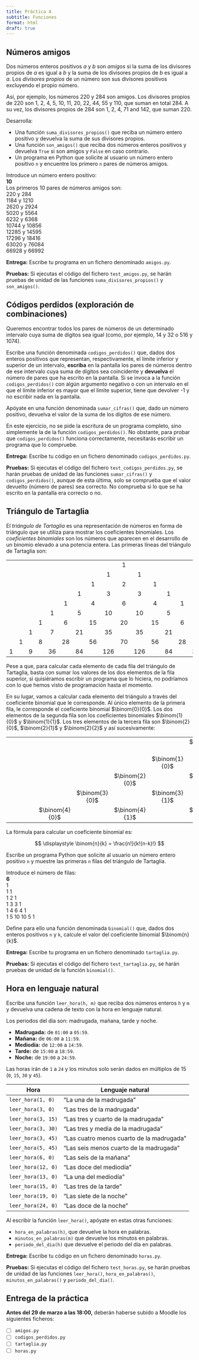 ```yaml
---
title: Práctica 4
subtitle: Funciones
format: html
draft: true
---
```


## Números amigos

Dos números enteros positivos $a$ y $b$ son _amigos_ si la suma de los divisores propios de $a$ es igual a $b$ y la suma de los divisores propios de $b$ es igual a $a$.
Los _divisores propios_ de un número son sus divisores positivos excluyendo el propio número.

Así, por ejemplo, los números 220 y 284 son amigos. Los divisores propios de 220 son 1, 2, 4, 5, 10, 11, 20, 22, 44, 55 y 110, que suman en total 284.
A su vez, los divisores propios de 284 son 1, 2, 4, 71 and 142, que suman 220. 

Desarrolla:

- Una función `suma_divisores_propios()` que reciba un número entero positivo y devuelva la suma de sus divisores propios.
- Una función `son_amigos()` que reciba dos números enteros positivos y devuelva `True` si son amigos y `False` en caso contrario.
- Un programa en Python que solicite al usuario un número entero positivo `n` y encuentre los primero `n` pares de números amigos.

| Introduce un número entero positivo:
| **10**
| Los primeros 10 pares de números amigos son:
| 220 y 284
| 1184 y 1210
| 2620 y 2924
| 5020 y 5564
| 6232 y 6368
| 10744 y 10856
| 12285 y 14595
| 17296 y 18416
| 63020 y 76084
| 66928 y 66992

**Entrega:** Escribe tu programa en un fichero denominado `amigos.py`.

**Pruebas:** Si ejecutas el código del fichero `test_amigos.py`, se harán pruebas de unidad de las funciones `suma_divisores_propios()` y `son_amigos()`. 


## Códigos perdidos (exploración de combinaciones)

Queremos encontrar todos los pares de números de un determinado intervalo cuya suma de dígitos sea igual (como, por ejemplo, 14 y 32 o 516 y 1074).

Escribe una función denominada `codigos_perdidos()` que, dados dos enteros positivos que representan, respectivamente, el límite inferior y superior de un intervalo, **escriba** en la pantalla los pares de números dentro de ese intervalo cuya suma de dígitos sea coincidente y **devuelva** el número de pares que ha escrito en la pantalla.
Si se invoca a la función `codigos_perdidos()` con algún argumento negativo o con un intervalo en el que el límite inferior es mayor que el límite superior, tiene que devolver -1 y no escribir nada en la pantalla. 

Apóyate en una función denominada `sumar_cifras()` que, dado un número positivo, devuelva el valor de la suma de los dígitos de ese número.

En este ejercicio, no se pide la escritura de un programa completo, sino simplemente la de la función `codigos_perdidos()`.
No obstante, para probar que `codigos_perdidos()` funciona correctamente, necesitarás escribir un programa que lo compruebe.

**Entrega:** Escribe tu código en un fichero denominado `codigos_perdidos.py`.

**Pruebas:** Si ejecutas el código del fichero `test_codigos_perdidos.py`, se harán pruebas de unidad de las funciones `sumar_cifras()` y `codigos_perdidos()`, aunque de esta última, solo se comprueba que el valor devuelto (número de pares) sea correcto. No comprueba si lo que se ha escrito en la pantalla era correcto o no.


## Triángulo de Tartaglia

El _triángulo de Tartaglia_ es una representación de números en forma de triángulo que se utiliza para mostrar los coeficientes binomiales.
Los _coeficientes binomiales_ son los números que aparecen en el desarrollo de un binomio elevado a una potencia entera.
Las primeras líneas del triángulo de Tartaglia son:

<table>
  <colgroup>
    <col span="19" style="align: center; width: 5%">
  </colgroup>
    <tr>
        <td/><td/><td/><td/><td/><td/><td/><td/><td/>
        <td style="text-align:center">1</td>
    </tr>
    <tr>
        <td/><td/><td/><td/><td/><td/><td/><td/>
        <td style="text-align:center">1</td><td/>
        <td style="text-align:center">1</td>
    </tr>
    <tr>
        <td/><td/><td/><td/><td/><td/><td/>
        <td style="text-align:center">1</td><td/>
        <td style="text-align:center">2</td><td/>
        <td style="text-align:center">1</td>
    </tr>
    <tr>
        <td/><td/><td/><td/><td/><td/>
        <td style="text-align:center">1</td><td/>
        <td style="text-align:center">3</td><td/>
        <td style="text-align:center">3</td><td/>
        <td style="text-align:center">1</td>
    </tr>
    <tr>
        <td/><td/><td/><td/><td/>
        <td style="text-align:center">1</td><td/>
        <td style="text-align:center">4</td><td/>
        <td style="text-align:center">6</td><td/>
        <td style="text-align:center">4</td><td/>
        <td style="text-align:center">1</td>
    </tr>
    <tr>
        <td/><td/><td/><td/>
        <td style="text-align:center">1</td><td/>
        <td style="text-align:center">5</td><td/>
        <td style="text-align:center">10</td><td/>
        <td style="text-align:center">10</td><td/>
        <td style="text-align:center">5</td><td/>
        <td style="text-align:center">1</td>
    </tr>
    <tr>
        <td/><td/><td/>
        <td style="text-align:center">1</td><td/>
        <td style="text-align:center">6</td><td/>
        <td style="text-align:center">15</td><td/>
        <td style="text-align:center">20</td><td/>
        <td style="text-align:center">15</td><td/>
        <td style="text-align:center">6</td><td/>
        <td style="text-align:center">1</td>
    </tr>
    <tr>
        <td/><td/>
        <td style="text-align:center">1</td><td/>
        <td style="text-align:center">7</td><td/>
        <td style="text-align:center">21</td><td/>
        <td style="text-align:center">35</td><td/>
        <td style="text-align:center">35</td><td/>
        <td style="text-align:center">21</td><td/>
        <td style="text-align:center">7</td><td/>
        <td style="text-align:center">1</td>
    </tr>
    <tr>
        <td/>
        <td style="text-align:center">1</td><td/>
        <td style="text-align:center">8</td><td/>
        <td style="text-align:center">28</td><td/>
        <td style="text-align:center">56</td><td/>
        <td style="text-align:center">70</td><td/>
        <td style="text-align:center">56</td><td/>
        <td style="text-align:center">28</td><td/>
        <td style="text-align:center">8</td><td/>
        <td style="text-align:center">1</td>
    </tr>
    <tr>
        <td style="text-align:center">1</td><td/>
        <td style="text-align:center">9</td><td/>
        <td style="text-align:center">36</td><td/>
        <td style="text-align:center">84</td><td/>
        <td style="text-align:center">126</td><td/>
        <td style="text-align:center">126</td><td/>
        <td style="text-align:center">84</td><td/>
        <td style="text-align:center">36</td><td/>
        <td style="text-align:center">9</td><td/>
        <td style="text-align:center">1</td>
    </tr>
</table>

Pese a que, para calcular cada elemento de cada fila del triángulo de Tartaglia, basta con sumar los valores de los dos elementos de la fila superior, si quisiéramos escribir un programa que lo hiciera, no podríamos con lo que hemos visto de programación hasta el momento.

En su lugar, vamos a calcular cada elemento del triángulo a través del coeficiente binomial que le corresponde.
Al único elemento de la primera fila, le corresponde el coeficiente binomial $\binom{0}{0}$.
Los dos elementos de la segunda fila son los coeficientes binomiales $\binom{1}{0}$ y $\binom{1}{1}$.
Los tres elementos de la tercera fila son $\binom{2}{0}$, $\binom{2}{1}$ y $\binom{2}{2}$ y así sucesivamente:

<table>
    <tr>
        <td/><td/><td/><td/><td/><td/><td/><td/><td/>
        <td style="text-align:center">$\binom{0}{0}$</td>
    </tr>
    <tr>
        <td/><td/><td/><td/><td/><td/><td/><td/>
        <td style="text-align:center">$\binom{1}{0}$</td><td/>
        <td style="text-align:center">$\binom{1}{1}$</td>
    </tr>
    <tr>
        <td/><td/><td/><td/><td/><td/><td/>
        <td style="text-align:center">$\binom{2}{0}$</td><td/>
        <td style="text-align:center">$\binom{2}{1}$</td><td/>
        <td style="text-align:center">$\binom{2}{2}$</td>
    </tr>
    <tr>
        <td/><td/><td/><td/><td/><td/>
        <td style="text-align:center">$\binom{3}{0}$</td><td/>
        <td style="text-align:center">$\binom{3}{1}$</td><td/>
        <td style="text-align:center">$\binom{3}{2}$</td><td/>
        <td style="text-align:center">$\binom{3}{3}$</td>
    </tr>
    <tr>
        <td/><td/><td/><td/><td/>
        <td style="text-align:center">$\binom{4}{0}$</td><td/>
        <td style="text-align:center">$\binom{4}{1}$</td><td/>
        <td style="text-align:center">$\binom{4}{2}$</td><td/>
        <td style="text-align:center">$\binom{4}{3}$</td><td/>
        <td style="text-align:center">$\binom{4}{4}$</td>
    </tr>
</table>

La fórmula para calcular un coeficiente binomial es:

$$
\displaystyle \binom{n}{k} = \frac{n!}{k!(n-k)!}
$$

Escribe un programa Python que solicite al usuario un número entero positivo `n` y muestre las primeras `n` filas del triángulo de Tartaglia.

| Introduce el número de filas:
| **6**
| 1
| 1 1
| 1 2 1
| 1 3 3 1
| 1 4 6 4 1
| 1 5 10 10 5 1

Define para ello una función denominada `binomial()` que, dados dos enteros positivos `n` y `k`, calcule el valor del coeficiente binomial $\binom{n}{k}$.

**Entrega:** Escribe tu programa en un fichero denominado `tartaglia.py`.

**Pruebas:** Si ejecutas el código del fichero `test_tartaglia.py`, se harán pruebas de unidad de la función `binomial()`. 


## Hora en lenguaje natural

Escribe una función `leer_hora(h, m)` que reciba dos números enteros `h` y `m` y devuelva una cadena de texto con la hora en lenguaje natural.

Los periodos del día son: madrugada, mañana, tarde y noche.

- **Madrugada:** de `01:00` a `05:59`.
- **Mañana:** de `06:00` a `11:59`.
- **Mediodía:** de `12:00` a `14:59`.
- **Tarde:** de `15:00` a `18:59`.
- **Noche:** de `19:00` a `24:59`.

Las horas irán de `1` a `24` y los minutos solo serán dados en múltiplos de 15 (`0`, `15`, `30` y `45`).

| Hora | Lenguaje natural |
| --- | --- |
| `leer_hora(1, 0)`  | "La una de la madrugada" |
| `leer_hora(3, 0)`  | "Las tres de la madrugada" |
| `leer_hora(3, 15)` | "Las tres y cuarto de la madrugada" |
| `leer_hora(3, 30)` | "Las tres y media de la madrugada" |
| `leer_hora(3, 45)` | "Las cuatro menos cuarto de la madrugada" |
| `leer_hora(5, 45)` | "Las seis menos cuarto de la madrugada" |
| `leer_hora(6, 0)`  | "Las seis de la mañana" |
| `leer_hora(12, 0)` | "Las doce del mediodía" |
| `leer_hora(13, 0)` | "La una del mediodía" |
| `leer_hora(15, 0)` | "Las tres de la tarde" |
| `leer_hora(19, 0)` | "Las siete de la noche" |
| `leer_hora(24, 0)` | "Las doce de la noche" |

Al escribir la función `leer_hora()`, apóyate en estas otras funciones:

- `hora_en_palabras(h)`, que devuelve la hora en palabras.
- `minutos_en_palabras(m)` que devuelve los minutos en palabras.
- `periodo_del_dia(h)` que devuelve el periodo del día en palabras.

**Entrega:** Escribe tu código en un fichero denominado `horas.py`.

**Pruebas:** Si ejecutas el código del fichero `test_horas.py`, se harán pruebas de unidad de las funciones `leer_hora()`, `hora_en_palabras()`,  `minutos_en_palabras()` y `periodo_del_dia()`. 


## Entrega de la práctica

**Antes del 29 de marzo a las 18:00,** deberán haberse subido a Moodle los siguientes ficheros:

- [ ] `amigos.py`
- [ ] `codigos_perdidos.py`
- [ ] `tartaglia.py`
- [ ] `horas.py`
